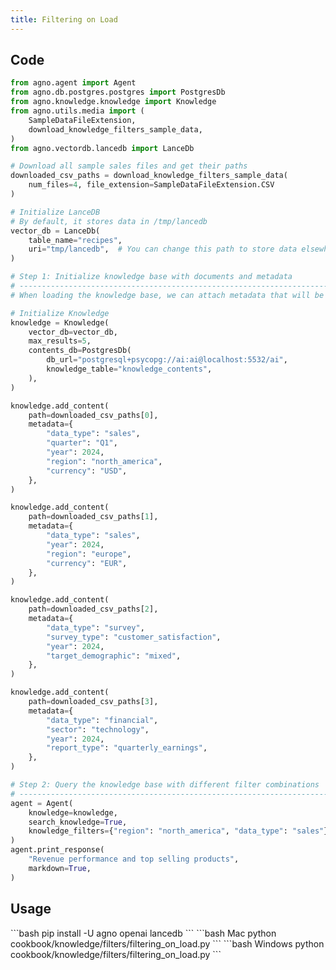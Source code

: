 ```yaml
---
title: Filtering on Load
---
```


## Code

```python
from agno.agent import Agent
from agno.db.postgres.postgres import PostgresDb
from agno.knowledge.knowledge import Knowledge
from agno.utils.media import (
    SampleDataFileExtension,
    download_knowledge_filters_sample_data,
)
from agno.vectordb.lancedb import LanceDb

# Download all sample sales files and get their paths
downloaded_csv_paths = download_knowledge_filters_sample_data(
    num_files=4, file_extension=SampleDataFileExtension.CSV
)

# Initialize LanceDB
# By default, it stores data in /tmp/lancedb
vector_db = LanceDb(
    table_name="recipes",
    uri="tmp/lancedb",  # You can change this path to store data elsewhere
)

# Step 1: Initialize knowledge base with documents and metadata
# ------------------------------------------------------------------------------
# When loading the knowledge base, we can attach metadata that will be used for filtering

# Initialize Knowledge
knowledge = Knowledge(
    vector_db=vector_db,
    max_results=5,
    contents_db=PostgresDb(
        db_url="postgresql+psycopg://ai:ai@localhost:5532/ai",
        knowledge_table="knowledge_contents",
    ),
)

knowledge.add_content(
    path=downloaded_csv_paths[0],
    metadata={
        "data_type": "sales",
        "quarter": "Q1",
        "year": 2024,
        "region": "north_america",
        "currency": "USD",
    },
)

knowledge.add_content(
    path=downloaded_csv_paths[1],
    metadata={
        "data_type": "sales",
        "year": 2024,
        "region": "europe",
        "currency": "EUR",
    },
)

knowledge.add_content(
    path=downloaded_csv_paths[2],
    metadata={
        "data_type": "survey",
        "survey_type": "customer_satisfaction",
        "year": 2024,
        "target_demographic": "mixed",
    },
)

knowledge.add_content(
    path=downloaded_csv_paths[3],
    metadata={
        "data_type": "financial",
        "sector": "technology",
        "year": 2024,
        "report_type": "quarterly_earnings",
    },
)

# Step 2: Query the knowledge base with different filter combinations
# ------------------------------------------------------------------------------
agent = Agent(
    knowledge=knowledge,
    search_knowledge=True,
    knowledge_filters={"region": "north_america", "data_type": "sales"},
)
agent.print_response(
    "Revenue performance and top selling products",
    markdown=True,
)
```

## Usage

<Steps>
  <Step title="Install libraries">
    ```bash
    pip install -U agno openai lancedb
    ```
  </Step>       
  <Step title="Run the example">
    <CodeGroup>
    ```bash Mac
    python cookbook/knowledge/filters/filtering_on_load.py
    ```
    ```bash Windows
    python cookbook/knowledge/filters/filtering_on_load.py
    ```
    </CodeGroup>
  </Step>
</Steps>    